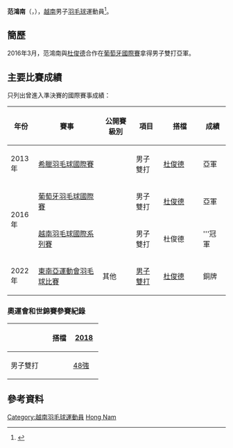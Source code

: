 {{noteTA|G1=Badminton}}
{{Infobox 羽球選手
| playername              = 范鴻南<br/>{{lang|vi|'''Phạm Hồng Nam'''}}
| image                   = File:Phạm Hồng Nam.png
| size                    = 
| caption                 = 
| birth_name              = 
| date_of_birth           = {{birth_date_and_age|1996|4|7}}
| place_of_birth          = 
| residence               =
| height                  = 
| weight                  = 
| handedness              = 
| country                 = {{VIE}}
| years_intldebut         =
| years_started           = 
| coach                   = 
| event                   = 男子雙打、混合雙打
| highest_ranking         = 第94位（男雙-[[杜俊德|杜俊德]]）
| date_of_highest_ranking = 2016年9月8日 <ref name="ranking">{{en}}[http://bwfcontent.tournamentsoftware.com/ranking/player.aspx?id=11835&player=313456 BWF World Ranking - Ranking of Hong Nam PHAM (67497)]</ref>
| current_ranking         = 第94位（男雙-[[杜俊德|杜俊德]]）<br/>第97位（混雙-[[黎秋玄|黎秋玄]]）
| date_of_current_ranking = 2016年9月8日<ref>{{en}}[http://bwfcontent.tournamentsoftware.com/ranking/category.aspx?id=11835&category=474 BWF World Ranking - BWF世界排名榜 (9/8/2016) - Men's doubles] {{Wayback|url=http://bwfcontent.tournamentsoftware.com/ranking/category.aspx?id=11835&category=474 |date=20170305004722 }}</ref><ref>{{en}}[http://bwfcontent.tournamentsoftware.com/ranking/category.aspx?id=11835&category=476 BWF World Ranking - BWF世界排名榜 (9/8/2016) - Mixed doubles] {{Wayback|url=http://bwfcontent.tournamentsoftware.com/ranking/category.aspx?id=11835&category=476 |date=20170305005549 }}</ref>
| played                  = 11勝–18負（男單）<br/>40勝–31負（男雙）<br/>12勝–15負（混雙）
| titles                  = 
| bwf_profile             = 985D8448-5E60-4CFC-B087-C72F2E3FA795
| bwf_id                  = 67497
| updated                 = 2016年9月10日
}}
{{MedalTableTop|width=286px}}
{{MedalSport | 男子[[羽毛球|羽毛球]]}}
{{MedalCountry | {{VIE}}}}
{{MedalCompetition| [[東南亞運動會羽毛球比賽|東南亞運動會]]}}
{{MedalBronze| [[2021年東南亞運動會羽毛球比賽|2021年 河內]] | [[2021年東南亞運動會羽毛球男子雙打比賽|男子雙打]]}}
{{MedalBottom}}
'''范鴻南'''（{{lang-vi|'''Phạm Hồng Nam'''}}，{{bd|1996年|4月7日|||catIdx=D范}}），[[越南|越南]]男子[[羽毛球|羽毛球]]運動員<ref>{{zh-cn}}{{cite news|title=越南羽毛球名将阮进明上升7位 进入世界40强|url=http://cn.nhandan.com.vn/sports/national-sport/item/4010801-%E8%B6%8A%E5%8D%97%E7%BE%BD%E6%AF%9B%E7%90%83%E5%90%8D%E5%B0%86%E9%98%AE%E8%BF%9B%E6%98%8E%E4%B8%8A%E5%8D%877%E4%BD%8D-%E8%BF%9B%E5%85%A5%E4%B8%96%E7%95%8C40%E5%BC%BA.html|agency=越南人民报|date=2016-04-11|accessdate=2016-09-10|archive-date=2019-11-29|archive-url=https://web.archive.org/web/20191129034932/https://cn.nhandan.com.vn/sports/national-sport/item/4010801-%E8%B6%8A%E5%8D%97%E7%BE%BD%E6%AF%9B%E7%90%83%E5%90%8D%E5%B0%86%E9%98%AE%E8%BF%9B%E6%98%8E%E4%B8%8A%E5%8D%877%E4%BD%8D-%E8%BF%9B%E5%85%A5%E4%B8%96%E7%95%8C40%E5%BC%BA.html|dead-url=no}}</ref>。

== 簡歷 ==
2016年3月，范鴻南與[[杜俊德|杜俊德]]合作在[[2016年葡萄牙羽毛球國際賽|葡萄牙國際賽]]拿得男子雙打亞軍。

==主要比賽成績==
只列出曾進入準決賽的國際賽事成績：
{| class=wikitable style="text-align:center; font-size:small;" 
!width="50"|年份
!width="180"|賽事
!width="80"|公開賽級別
!width="60"|項目
!width="100"|搭檔
!width="50"|成績
|-
!rowspan="1"|2013年
|[[2013年希臘羽毛球國際賽|希臘羽毛球國際賽]]
|{{BWFIS}}
|男子雙打
|[[杜俊德|杜俊德]]
|bgcolor="silver"|亞軍
|-
!rowspan="2"|2016年
|[[2016年葡萄牙羽毛球國際賽|葡萄牙羽毛球國際賽]]
|{{BWFIS}}
|男子雙打
|[[杜俊德|杜俊德]]
|bgcolor="silver"|亞軍
|-
|[[2016年越南羽毛球國際系列賽|越南羽毛球國際系列賽]]
|{{BWFIS}}
|男子雙打
|杜俊德
|bgcolor="gold"|'''冠軍
|-
!rowspan="1"|2022年
|[[2021年東南亞運動會羽毛球比賽|東南亞運動會羽毛球比賽]]
|其他
|[[2021年東南亞運動會羽毛球男子雙打比賽|男子雙打]]
|[[杜俊德|杜俊德]]
|bgcolor="#b8860b"|銅牌
|}
{{BWF賽事級別索引}}

===奧運會和世錦賽參賽紀錄===
{| class=wikitable style="text-align:center; font-size:small;" 
!
!搭檔
!width="50"|[[2018年世界羽毛球錦標賽|2018]]
|-
!width="80"|男子雙打
|align="left"|{{nowrap|[[杜俊德|杜俊德]]}}
|[[2018年世界羽毛球錦標賽男子雙打項目|48強]]
|}

==參考資料==
{{Reflist}}

{{DEFAULTSORT:PHAM Hong Nam}}
[[Category:越南羽毛球運動員|Category:越南羽毛球運動員]]
[[Category:范姓|Hong Nam]]